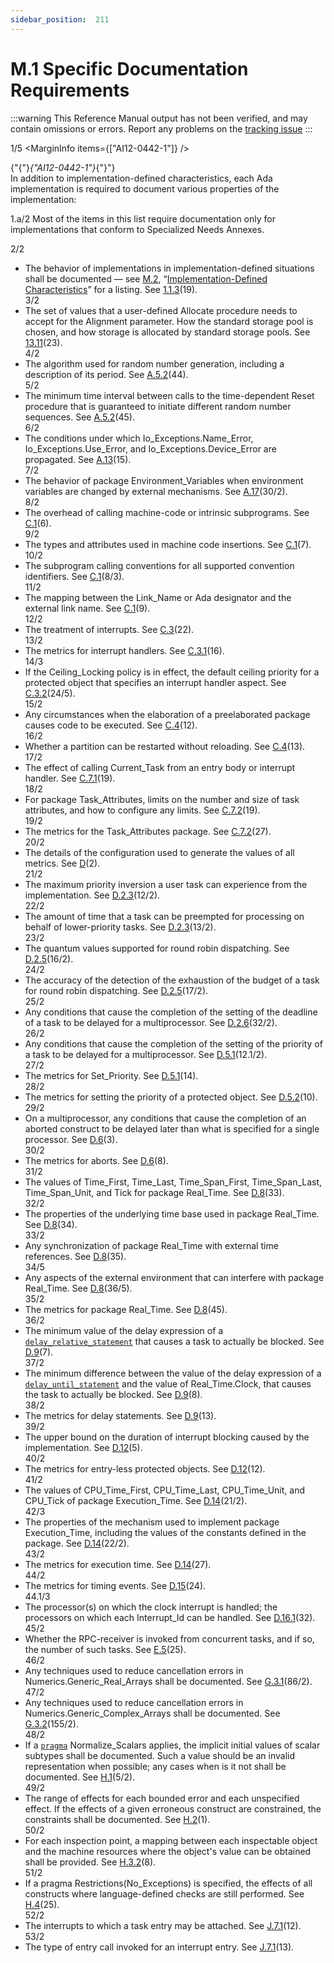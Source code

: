 ```yaml
---
sidebar_position:  211
---
```


# M.1 Specific Documentation Requirements

:::warning
This Reference Manual output has not been verified,
and may contain omissions or errors.
Report any problems on the [tracking issue](https://github.com/ada-lang-io/ada-lang-io/issues/20)
:::


<MarginText>1/5</MarginText>
<MarginInfo items={["AI12-0442-1"]} /><p>{"{"}<em>{"AI12-0442-1"}</em>{"}"} <br />In addition to implementation-defined characteristics, each Ada implementation is required to  document various properties of the implementation: <br /></p>

<MarginText>1.a/2</MarginText>
<Admonition type="aarm" aarm="ramification" title="Ramification: ">
<strong></strong>Most of the items in this list require documentation only for implementations that conform to Specialized Needs Annexes. <br /></Admonition>

<MarginText>2/2</MarginText>
<ul>
<li>The behavior of implementations in implementation-defined situations shall be documented &mdash; see <a href="../AA-M/AA-M.2">M.2</a>, &ldquo;<a href="../AA-M/AA-M.2">Implementation-Defined Characteristics</a>&rdquo; for a listing. See <a href="../AA-1/AA-1.1#Subclause_1.1.3">1.1.3</a>(19).<br /></li>
<MarginText>3/2</MarginText>
<li>The set of values that a user-defined Allocate procedure needs to accept for the Alignment parameter. How the standard storage pool is chosen, and how storage is allocated by standard storage pools. See <a href="../AA-13/AA-13.11">13.11</a>(23).<br /></li>
<MarginText>4/2</MarginText>
<li>The algorithm used for random number generation, including a description of its period. See <a href="../AA-A/AA-A.5#Subclause_A.5.2">A.5.2</a>(44).<br /></li>
<MarginText>5/2</MarginText>
<li>The minimum time interval between calls to the time-dependent Reset procedure that is guaranteed to initiate different random number sequences. See <a href="../AA-A/AA-A.5#Subclause_A.5.2">A.5.2</a>(45).<br /></li>
<MarginText>6/2</MarginText>
<li>The conditions under which Io_Exceptions.Name_Error, Io_Exceptions.Use_Error, and Io_Exceptions.Device_Error are propagated. See <a href="../AA-A/AA-A.13">A.13</a>(15).<br /></li>
<MarginText>7/2</MarginText>
<li>The behavior of package Environment_Variables when environment variables are changed by external mechanisms. See <a href="../AA-A/AA-A.17">A.17</a>(30/2).<br /></li>
<MarginText>8/2</MarginText>
<li>The overhead of calling machine-code or intrinsic subprograms. See <a href="../AA-C/AA-C.1">C.1</a>(6).<br /></li>
<MarginText>9/2</MarginText>
<li>The types and attributes used in machine code insertions. See <a href="../AA-C/AA-C.1">C.1</a>(7).<br /></li>
<MarginText>10/2</MarginText>
<li>The subprogram calling conventions for all supported convention identifiers. See <a href="../AA-C/AA-C.1">C.1</a>(8/3).<br /></li>
<MarginText>11/2</MarginText>
<li>The mapping between the Link_Name or Ada designator and the external link name. See <a href="../AA-C/AA-C.1">C.1</a>(9).<br /></li>
<MarginText>12/2</MarginText>
<li>The treatment of interrupts. See <a href="../AA-C/AA-C.3">C.3</a>(22).<br /></li>
<MarginText>13/2</MarginText>
<li>The metrics for interrupt handlers. See <a href="../AA-C/AA-C.3#Subclause_C.3.1">C.3.1</a>(16).<br /></li>
<MarginText>14/3</MarginText>
<li>If the Ceiling_Locking policy is in effect, the default ceiling priority for a protected object that specifies an interrupt handler aspect. See <a href="../AA-C/AA-C.3#Subclause_C.3.2">C.3.2</a>(24/5).<br /></li>
<MarginText>15/2</MarginText>
<li>Any circumstances when the elaboration of a preelaborated package causes code to be executed. See <a href="../AA-C/AA-C.4">C.4</a>(12).<br /></li>
<MarginText>16/2</MarginText>
<li>Whether a partition can be restarted without reloading. See <a href="../AA-C/AA-C.4">C.4</a>(13).<br /></li>
<MarginText>17/2</MarginText>
<li>The effect of calling Current_Task from an entry body or interrupt handler. See <a href="../AA-C/AA-C.7#Subclause_C.7.1">C.7.1</a>(19).<br /></li>
<MarginText>18/2</MarginText>
<li>For package Task_Attributes, limits on the number and size of task attributes, and how to configure any limits. See <a href="../AA-C/AA-C.7#Subclause_C.7.2">C.7.2</a>(19).<br /></li>
<MarginText>19/2</MarginText>
<li>The metrics for the Task_Attributes package. See <a href="../AA-C/AA-C.7#Subclause_C.7.2">C.7.2</a>(27).<br /></li>
<MarginText>20/2</MarginText>
<li>The details of the configuration used to generate the values of all metrics. See <a href="../AA-D/">D</a>(2).<br /></li>
<MarginText>21/2</MarginText>
<li>The maximum priority inversion a user task can experience from the implementation. See <a href="../AA-D/AA-D.2#Subclause_D.2.3">D.2.3</a>(12/2).<br /></li>
<MarginText>22/2</MarginText>
<li>The amount of time that a task can be preempted for processing on behalf of lower-priority tasks. See <a href="../AA-D/AA-D.2#Subclause_D.2.3">D.2.3</a>(13/2).<br /></li>
<MarginText>23/2</MarginText>
<li>The quantum values supported for round robin dispatching. See <a href="../AA-D/AA-D.2#Subclause_D.2.5">D.2.5</a>(16/2).<br /></li>
<MarginText>24/2</MarginText>
<li>The accuracy of the detection of the exhaustion of the budget of a task for round robin dispatching. See <a href="../AA-D/AA-D.2#Subclause_D.2.5">D.2.5</a>(17/2).<br /></li>
<MarginText>25/2</MarginText>
<li>Any conditions that cause the completion of the setting of the deadline of a task to be delayed for a multiprocessor. See <a href="../AA-D/AA-D.2#Subclause_D.2.6">D.2.6</a>(32/2).<br /></li>
<MarginText>26/2</MarginText>
<li>Any conditions that cause the completion of the setting of the priority of a task to be delayed for a multiprocessor. See <a href="../AA-D/AA-D.5#Subclause_D.5.1">D.5.1</a>(12.1/2).<br /></li>
<MarginText>27/2</MarginText>
<li>The metrics for Set_Priority. See <a href="../AA-D/AA-D.5#Subclause_D.5.1">D.5.1</a>(14).<br /></li>
<MarginText>28/2</MarginText>
<li>The metrics for setting the priority of a protected object. See <a href="../AA-D/AA-D.5#Subclause_D.5.2">D.5.2</a>(10).<br /></li>
<MarginText>29/2</MarginText>
<li>On a multiprocessor, any conditions that cause the completion of an aborted construct to be delayed later than what is specified for a single processor. See <a href="../AA-D/AA-D.6">D.6</a>(3).<br /></li>
<MarginText>30/2</MarginText>
<li>The metrics for aborts. See <a href="../AA-D/AA-D.6">D.6</a>(8).<br /></li>
<MarginText>31/2</MarginText>
<li>The values of Time_First, Time_Last, Time_Span_First, Time_Span_Last, Time_Span_Unit, and Tick for package Real_Time. See <a href="../AA-D/AA-D.8">D.8</a>(33).<br /></li>
<MarginText>32/2</MarginText>
<li>The properties of the underlying time base used in package Real_Time. See <a href="../AA-D/AA-D.8">D.8</a>(34).<br /></li>
<MarginText>33/2</MarginText>
<li>Any synchronization of package Real_Time with external time references. See <a href="../AA-D/AA-D.8">D.8</a>(35).<br /></li>
<MarginText>34/5</MarginText>
<li>Any aspects of the external environment that can  interfere with package Real_Time. See <a href="../AA-D/AA-D.8">D.8</a>(36/5).<br /></li>
<MarginText>35/2</MarginText>
<li>The metrics for package Real_Time. See <a href="../AA-D/AA-D.8">D.8</a>(45).<br /></li>
<MarginText>36/2</MarginText>
<li>The minimum value of the delay expression of a <code><a href="../AA-9/AA-9.6#S0268">delay_relative_statement</a></code> that causes a task to actually be blocked. See <a href="../AA-D/AA-D.9">D.9</a>(7).<br /></li>
<MarginText>37/2</MarginText>
<li>The minimum difference between the value of the delay expression of a <code><a href="../AA-9/AA-9.6#S0267">delay_until_statement</a></code> and the value of Real_Time.Clock, that causes the task to actually be blocked. See <a href="../AA-D/AA-D.9">D.9</a>(8).<br /></li>
<MarginText>38/2</MarginText>
<li>The metrics for delay statements. See <a href="../AA-D/AA-D.9">D.9</a>(13).<br /></li>
<MarginText>39/2</MarginText>
<li>The upper bound on the duration of interrupt blocking caused by the implementation. See <a href="../AA-D/AA-D.12">D.12</a>(5).<br /></li>
<MarginText>40/2</MarginText>
<li>The metrics for entry-less protected objects. See <a href="../AA-D/AA-D.12">D.12</a>(12).<br /></li>
<MarginText>41/2</MarginText>
<li>The values of CPU_Time_First, CPU_Time_Last, CPU_Time_Unit, and CPU_Tick of package Execution_Time. See <a href="../AA-D/AA-D.14">D.14</a>(21/2).<br /></li>
<MarginText>42/3</MarginText>
<li>The properties of the mechanism used to implement package Execution_Time, including the values of the constants defined in the package. See <a href="../AA-D/AA-D.14">D.14</a>(22/2).<br /></li>
<MarginText>43/2</MarginText>
<li>The metrics for execution time. See <a href="../AA-D/AA-D.14">D.14</a>(27).<br /></li>
<MarginText>44/2</MarginText>
<li>The metrics for timing events. See <a href="../AA-D/AA-D.15">D.15</a>(24).<br /></li>
<MarginText>44.1/3</MarginText>
<li>The processor(s) on which the clock interrupt is handled; the processors on which each Interrupt_Id can be handled. See <a href="../AA-D/AA-D.16#Subclause_D.16.1">D.16.1</a>(32).<br /></li>
<MarginText>45/2</MarginText>
<li>Whether the RPC-receiver is invoked from concurrent tasks, and if so, the number of such tasks. See <a href="../AA-E/AA-E.5">E.5</a>(25).<br /></li>
<MarginText>46/2</MarginText>
<li>Any techniques used to reduce cancellation errors in Numerics.Generic_Real_Arrays shall be documented. See <a href="../AA-G/AA-G.3#Subclause_G.3.1">G.3.1</a>(86/2).<br /></li>
<MarginText>47/2</MarginText>
<li>Any techniques used to reduce cancellation errors in Numerics.Generic_Complex_Arrays shall be documented. See <a href="../AA-G/AA-G.3#Subclause_G.3.2">G.3.2</a>(155/2).<br /></li>
<MarginText>48/2</MarginText>
<li>If a <code><a href="../AA-2/AA-2.8#S0019">pragma</a></code> Normalize_Scalars applies, the implicit initial values of scalar subtypes shall be documented. Such a value should be an invalid representation when possible; any cases when is it not shall be documented. See <a href="../AA-H/AA-H.1">H.1</a>(5/2).<br /></li>
<MarginText>49/2</MarginText>
<li>The range of effects for each bounded error and each unspecified effect. If the effects of a given erroneous construct are constrained, the constraints shall be documented. See <a href="../AA-H/AA-H.2">H.2</a>(1).<br /></li>
<MarginText>50/2</MarginText>
<li>For each inspection point, a mapping between each inspectable object and the machine resources where the object's value can be obtained shall be provided. See <a href="../AA-H/AA-H.3#Subclause_H.3.2">H.3.2</a>(8).<br /></li>
<MarginText>51/2</MarginText>
<li>If a pragma Restrictions(No_Exceptions) is specified, the effects of all constructs where language-defined checks are still performed. See <a href="../AA-H/AA-H.4">H.4</a>(25).<br /></li>
<MarginText>52/2</MarginText>
<li>The interrupts to which a task entry may be attached. See <a href="../AA-J/AA-J.7#Subclause_J.7.1">J.7.1</a>(12).<br /></li>
<MarginText>53/2</MarginText>
<li>The type of entry call invoked for an interrupt entry. See <a href="../AA-J/AA-J.7#Subclause_J.7.1">J.7.1</a>(13).<br /></li>
</ul>
